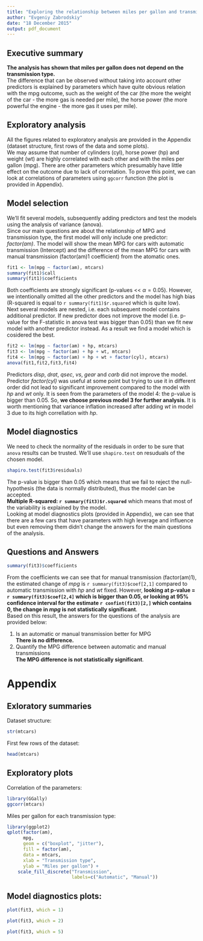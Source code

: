 ```yaml
---
title: "Exploring the relationship between miles per gallon and transmission type"
author: "Evgeniy Zabrodskiy"
date: "18 December 2015"
output: pdf_document
---
```


## Executive summary  
**The analysis has shown that miles per gallon does not depend on the transmission type.**  
The difference that can be observed without taking into account other predictors is explained by parameters which have quite obvious relation with the mpg outcome, such as the weight of the car (the more the weight of the car - the more gas is needed per mile), the horse power (the more powerful the engine - the more gas it uses per mile).  

## Exploratory analysis  
All the figures related to exploratory analysis are provided in the Appendix (dataset structure, first rows of the data and some plots).  
We may assume that number of cylinders (cyl), horse power (hp) and weight (wt) are highly correlated with each other and with the miles per gallon (mpg). There are other parameters which presumably have little effect on the outcome due to lack of correlation. To prove this point, we can look at correlations of parameters using `ggcorr` function (the plot is provided in Appendix).  

## Model selection  
We'll fit several models, subsequently adding predictors and test the models using the analysis of variance (anova).  
Since our main questions are about the relationship of MPG and transmission type, the first model will only include one predictor: *factor(am)*. The model will show the mean MPG for cars with automatic transmission (Intercept) and the difference of the mean MPG for cars with manual transmission  (factor(am)1 coefficient) from the atomatic ones.  
```r
fit1 <- lm(mpg ~ factor(am), mtcars)
summary(fit1)$call
summary(fit1)$coefficients
```
Both coefficients are strongly significant (p-values << $\alpha = 0.05$). However, we intentionally omitted all the other predictors and the model has high bias (R-squared is equal to `r summary(fit1)$r.squared` which is quite low).  
Next several models are nested, i.e. each subsequent model contains additional predictor.
If new predictor does not improve the model (i.e. p-value for the F-statistic in anova test was bigger than 0.05) than we fit new model with another predictor instead. As a result we find a model which is cosidered the best.  
```r
fit2 <- lm(mpg ~ factor(am) + hp, mtcars)
fit3 <- lm(mpg ~ factor(am) + hp + wt, mtcars)
fit4 <- lm(mpg ~ factor(am) + hp + wt + factor(cyl), mtcars)
anova(fit1,fit2,fit3,fit4)
```
Predictors *disp*, *drat*, *qsec*, *vs*, *gear* and *carb* did not improve the model. Predictor *factor(cyl)* was useful at some point but trying to use it in different order did not lead to significant improvement compared to the model with *hp* and *wt* only. It is seen from the parameters of the model 4: the p-value is bigger than 0.05. So, **we choose previous model 3 for further analysis**. It is worth mentioning that variance inflation increased after adding *wt* in model 3 due to its high correllation with *hp*.

## Model diagnostics  
We need to check the normality of the residuals in order to be sure that `anova` results can be trusted. We'll use `shapiro.test` on resuduals of the chosen model.  
```r
shapiro.test(fit3$residuals)
```
The p-value is bigger than 0.05 which means that we fail to reject the null-hypothesis (the data is normally distributed), thus the model can be accepted.  
**Multiple R-squared: `r summary(fit3)$r.squared`** which means that most of the variability is explained by the model.  
Looking at model diagnostics plots (provided in Appendix), we can see that there are a few cars that have parameters with high leverage and influence but even removing them didn't change the answers for the main questions of the analysis.  

## Questions and Answers
```r
summary(fit3)$coefficients
```
From the coefficients we can see that for manual transmission (factor(am)1), the estimated change of *mpg* is `r summary(fit3)$coef[2,1]` compared to automatic transmission with *hp* and *wt* fixed. However, **looking at p-value = `r summary(fit3)$coef[2,4]` which is bigger than 0.05, or looking at 95% confidence interval for the estimate `r confint(fit3)[2,]` which contains 0, the change in *mpg* is not statistically significant**.  
Based on this result, the answers for the questions of the analysis are provided below:  
  
1. Is an automatic or manual transmission better for MPG  
**There is no difference.**  
2. Quantify the MPG difference between automatic and manual transmissions  
**The MPG difference is not statistically significant**.  

\pagebreak  

# Appendix  
## Exloratory summaries  
Dataset structure:  
```r
str(mtcars)
```  
First few rows of the dataset:  
```r
head(mtcars)
```  
## Exploratory plots  
Correlation of the parameters:  
```r
library(GGally)
ggcorr(mtcars)
```  

Miles per gallon for each transmission type:  
```r
library(ggplot2)
qplot(factor(am), 
      mpg, 
      geom = c("boxplot", "jitter"), 
      fill = factor(am), 
      data = mtcars, 
      xlab = "Transmission type", 
      ylab = "Miles per gallon") + 
    scale_fill_discrete("Transmission", 
                        labels=c("Automatic", "Manual"))
```

## Model diagnostics plots:  
```r
plot(fit3, which = 1)
```
  
```r
plot(fit3, which = 2)
```
  
```r
plot(fit3, which = 5)
```
